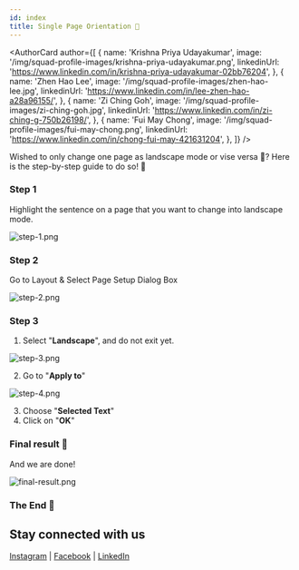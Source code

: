 ```yaml
---
id: index
title: Single Page Orientation 🤯
---
```



<AuthorCard
  author={[
    {
      name: 'Krishna Priya Udayakumar',
      image: '/img/squad-profile-images/krishna-priya-udayakumar.png',
      linkedinUrl:
        'https://www.linkedin.com/in/krishna-priya-udayakumar-02bb76204',
    },
    {
      name: 'Zhen Hao Lee',
      image: '/img/squad-profile-images/zhen-hao-lee.jpg',
      linkedinUrl: 'https://www.linkedin.com/in/lee-zhen-hao-a28a96155/',
    },
    {
      name: 'Zi Ching Goh',
      image: '/img/squad-profile-images/zi-ching-goh.jpg',
      linkedinUrl: 'https://www.linkedin.com/in/zi-ching-g-750b26198/',
    },
    {
      name: 'Fui May Chong',
      image: '/img/squad-profile-images/fui-may-chong.png',
      linkedinUrl: 'https://www.linkedin.com/in/chong-fui-may-421631204',
    },
  ]}
/>

Wished to only change one page as landscape mode or vise versa 🤯? Here is the step-by-step guide to do so! 🤩

### Step 1

Highlight the sentence on a page that you want to change into landscape mode.

![step-1.png](../2021-03-27-single-page-orientation/step-1.png)

### Step 2

Go to Layout & Select Page Setup Dialog Box

![step-2.png](../2021-03-27-single-page-orientation/step-2.png)

### Step 3

1. Select "**Landscape**", and do not exit yet.

![step-3.png](../2021-03-27-single-page-orientation/step-3.png)

2. Go to "**Apply to**"

![step-4.png](../2021-03-27-single-page-orientation/step-4.png)

3. Choose "**Selected Text**"
4. Click on "**OK**"

### Final result 🥳

And we are done!

![final-result.png](../2021-03-27-single-page-orientation/final-result.png)

### The End 🎊

## Stay connected with us

[Instagram](https://www.instagram.com/microsoft_mws/) | [Facebook](https://www.facebook.com/microsoft.mws) | [LinkedIn](https://www.linkedin.com/company/mwsquad/)
